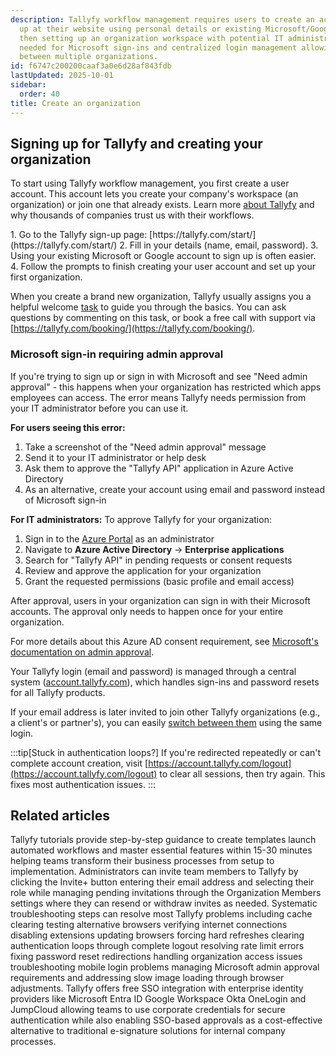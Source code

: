 ```yaml
---
description: Tallyfy workflow management requires users to create an account by signing
  up at their website using personal details or existing Microsoft/Google accounts
  then setting up an organization workspace with potential IT administrator approval
  needed for Microsoft sign-ins and centralized login management allowing easy switching
  between multiple organizations.
id: f6747c200200caaf3a0e6d28af843fdb
lastUpdated: 2025-10-01
sidebar:
  order: 40
title: Create an organization
---
```



## Signing up for Tallyfy and creating your organization

To start using Tallyfy workflow management, you first create a user account. This account lets you create your company's workspace (an organization) or join one that already exists. Learn more [about Tallyfy](/products/pro/miscellaneous/about-tallyfy/) and why thousands of companies trust us with their workflows.

<Steps>
1. Go to the Tallyfy sign-up page: [https://tallyfy.com/start/](https://tallyfy.com/start/)
2. Fill in your details (name, email, password).
3. Using your existing Microsoft or Google account to sign up is often easier.
4. Follow the prompts to finish creating your user account and set up your first organization.
</Steps>

When you create a brand new organization, Tallyfy usually assigns you a helpful welcome [task](/products/pro/tracking-and-tasks/tasks/) to guide you through the basics. You can ask questions by commenting on this task, or book a free call with support via [https://tallyfy.com/booking/](https://tallyfy.com/booking/).

### Microsoft sign-in requiring admin approval

If you're trying to sign up or sign in with Microsoft and see "Need admin approval" - this happens when your organization has restricted which apps employees can access. The error means Tallyfy needs permission from your IT administrator before you can use it.

**For users seeing this error:**
1. Take a screenshot of the "Need admin approval" message
2. Send it to your IT administrator or help desk
3. Ask them to approve the "Tallyfy API" application in Azure Active Directory
4. As an alternative, create your account using email and password instead of Microsoft sign-in

**For IT administrators:**
To approve Tallyfy for your organization:
1. Sign in to the [Azure Portal](https://portal.azure.com) as an administrator
2. Navigate to **Azure Active Directory** → **Enterprise applications**
3. Search for "Tallyfy API" in pending requests or consent requests
4. Review and approve the application for your organization
5. Grant the requested permissions (basic profile and email access)

After approval, users in your organization can sign in with their Microsoft accounts. The approval only needs to happen once for your entire organization.

For more details about this Azure AD consent requirement, see [Microsoft's documentation on admin approval](https://learn.microsoft.com/en-us/answers/questions/1497998/need-admin-approval-popup).

Your Tallyfy login (email and password) is managed through a central system ([account.tallyfy.com](https://account.tallyfy.com)), which handles sign-ins and password resets for all Tallyfy products.

If your email address is later invited to join other Tallyfy organizations (e.g., a client's or partner's), you can easily [switch between them](/products/pro/settings/personal-settings/how-can-i-switch-between-organizations-in-tallyfy/) using the same login.

:::tip[Stuck in authentication loops?]
If you're redirected repeatedly or can't complete account creation, visit [https://account.tallyfy.com/logout](https://account.tallyfy.com/logout) to clear all sessions, then try again. This fixes most authentication issues.
:::


## Related articles
<CardGrid>
<LinkTitleCard header="<b>Pro > Getting started</b>" href="/products/pro/tutorials/" > Tallyfy tutorials provide step-by-step guidance to create templates launch automated workflows and master essential features within 15-30 minutes helping teams transform their business processes from setup to implementation. </LinkTitleCard>
<LinkTitleCard header="<b>Members > Invite and activate members</b>" href="/products/pro/documenting/members/how-to-invite-and-activate-members-on-tallyfy/" > Administrators can invite team members to Tallyfy by clicking the Invite+ button entering their email address and selecting their role while managing pending invitations through the Organization Members settings where they can resend or withdraw invites as needed. </LinkTitleCard>
<LinkTitleCard header="<b>Miscellaneous > Troubleshooting</b>" href="/products/pro/miscellaneous/troubleshooting/" > Systematic troubleshooting steps can resolve most Tallyfy problems including cache clearing testing alternative browsers verifying internet connections disabling extensions updating browsers forcing hard refreshes clearing authentication loops through complete logout resolving rate limit errors fixing password reset redirections handling organization access issues troubleshooting mobile login problems managing Microsoft admin approval requirements and addressing slow image loading through browser adjustments. </LinkTitleCard>
<LinkTitleCard header="<b>Integrations > Authentication and SSO</b>" href="/products/pro/integrations/authentication/" > Tallyfy offers free SSO integration with enterprise identity providers like Microsoft Entra ID Google Workspace Okta OneLogin and JumpCloud allowing teams to use corporate credentials for secure authentication while also enabling SSO-based approvals as a cost-effective alternative to traditional e-signature solutions for internal company processes. </LinkTitleCard>
</CardGrid>